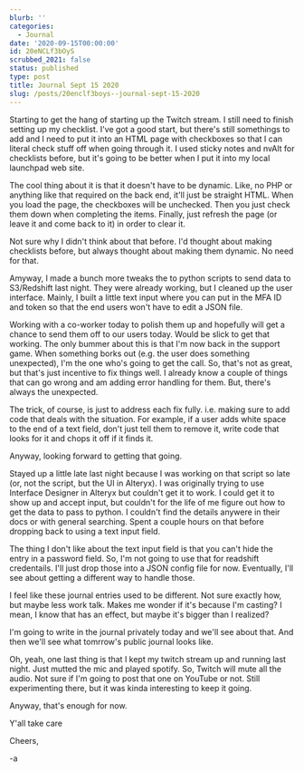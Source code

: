 ```yaml
---
blurb: ''
categories:
  - Journal
date: '2020-09-15T00:00:00'
id: 20eNCLf3bOyS
scrubbed_2021: false
status: published
type: post
title: Journal Sept 15 2020
slug: /posts/20enclf3boys--journal-sept-15-2020
---
```


Starting to get the hang of starting up the Twitch stream. I still need to finish setting up my checklist. I've got a good start, but there's still somethings to add and I need to put it into an HTML page with checkboxes so that I can literal check stuff off when going through it. I used sticky notes and nvAlt for checklists before, but it's going to be better when I put it into my local launchpad web site. 

The cool thing about it is that it doesn't have to be dynamic. Like, no PHP or anything like that required on the back end, it'll just be straight HTML. When you load the page, the checkboxes will be unchecked. Then you just check them down when completing the items. Finally, just refresh the page (or leave it and come back to it) in order to clear it. 

Not sure why I didn't think about that before. I'd thought about making checklists before, but always thought about making them dynamic. No need for that. 

Amyway, I made a bunch more tweaks the to python scripts to send data to S3/Redshift last night. They were already working, but I cleaned up the user interface. Mainly, I built a little text input where you can put in the MFA ID and token so that the end users won't have to edit a JSON file. 

Working with a co-worker today to polish them up and hopefully will get a chance to send them off to our users today. Would be slick to get that working. The only bummer about this is that I'm now back in the support game. When something borks out (e.g. the user does something unexpected), I'm the one who's going to get the call. So, that's not as great, but that's just incentive to fix things well. I already know a couple of things that can go wrong and am adding error handling for them. But, there's always the unexpected. 

The trick, of course, is just to address each fix fully. i.e. making sure to add code that deals with the situation. For example, if a user adds white space to the end of a text field, don't just tell them to remove it, write code that looks for it and chops it off if it finds it. 

Anyway, looking forward to getting that going. 

Stayed up a little late last night because I was working on that script so late (or, not the script, but the UI in Alteryx). I was originally trying to use Interface Designer in Alteryx but couldn't get it to work. I could get it to show up and accept input, but couldn't for the life of me figure out how to get the data to pass to python. I couldn't find the details anywere in their docs or with general searching. Spent a couple hours on that before dropping back to using a text input field. 

The thing I don't like about the text input field is that you can't hide the entry in a password field. So, I'm not going to use that for readshift credentails. I'll just drop those into a JSON config file for now. Eventually, I'll see about getting a different way to handle those. 

I feel like these journal entries used to be different. Not sure exactly how, but maybe less work talk. Makes me wonder if it's because I'm casting? I mean, I know that has an effect, but maybe it's bigger than I realized?

I'm going to write in the journal privately today and we'll see about that. And then we'll see what tomrrow's public journal looks like. 

Oh, yeah, one last thing is that I kept my twitch stream up and running last night. Just mutted the mic and played spotify. So, Twitch will mute all the audio. Not sure if I'm going to post that one on YouTube or not. Still experimenting there, but it was kinda interesting to keep it going. 

Anyway, that's enough for now. 

Y'all take care

Cheers,

-a
